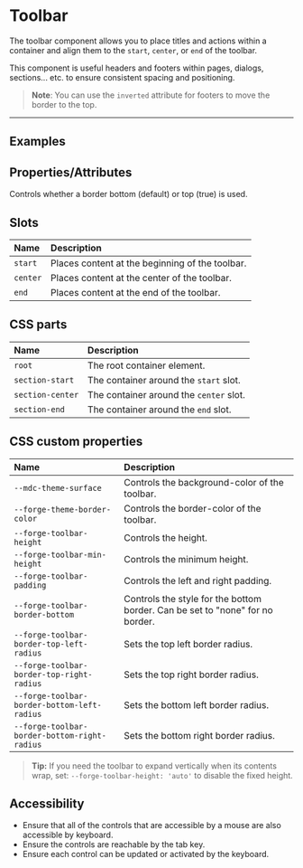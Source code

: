 

<PageSection>

# Toolbar

The toolbar component allows you to place titles and actions within a container and align them to the `start`, `center`, or `end` of the toolbar.

This component is useful headers and footers within pages, dialogs, sections... etc. to ensure consistent spacing and positioning.

> **Note**: You can use the `inverted` attribute for footers to move the border to the top.

</PageSection>

---

<PageSection>

## Examples

<LiveDemo fullWidth layout="column" codeHtml={ToolbarDefaultHtml()}>
  <ToolbarDemo />
</LiveDemo>

</PageSection>

<PageSection>

## Properties/Attributes

<PropertyDef name="inverted" type="boolean" defaultValue="false">

Controls whether a border bottom (default) or top (true) is used.

</PropertyDef>

</PageSection>

<PageSection>

## Slots

| Name                              | Description
| :---------------------------------| :----------------
| `start`                             | Places content at the beginning of the toolbar.
| `center`                            | Places content at the center of the toolbar.
| `end`                               | Places content at the end of the toolbar.

</PageSection>

<PageSection>

## CSS parts

| Name                           | Description
| :------------------------------| :----------------
| `root`                         | The root container element.
| `section-start`                | The container around the `start` slot.
| `section-center`               | The container around the `center` slot.
| `section-end`                  | The container around the `end` slot.

</PageSection>

<PageSection>

## CSS custom properties

| Name                                          | Description
| :---------------------------------------------| :----------------
| `--mdc-theme-surface`                         | Controls the background-color of the toolbar.
| `--forge-theme-border-color`                  | Controls the border-color of the toolbar.
| `--forge-toolbar-height`                      | Controls the height.
| `--forge-toolbar-min-height`                  | Controls the minimum height.
| `--forge-toolbar-padding`                     | Controls the left and right padding.
| `--forge-toolbar-border-bottom`               | Controls the style for the bottom border. Can be set to "none" for no border.
| `--forge-toolbar-border-top-left-radius`      | Sets the top left border radius.
| `--forge-toolbar-border-top-right-radius`     | Sets the top right border radius.
| `--forge-toolbar-border-bottom-left-radius`   | Sets the bottom left border radius.
| `--forge-toolbar-border-bottom-right-radius`  | Sets the bottom right border radius.

> **Tip:** If you need the toolbar to expand vertically when its contents wrap, set: `--forge-toolbar-height: 'auto'` to disable the fixed height.

</PageSection>

<PageSection>

## Accessibility

- Ensure that all of the controls that are accessible by a mouse are also accessible by keyboard.
- Ensure the controls are reachable by the tab key.
- Ensure each control can be updated or activated by the keyboard.

</PageSection>
